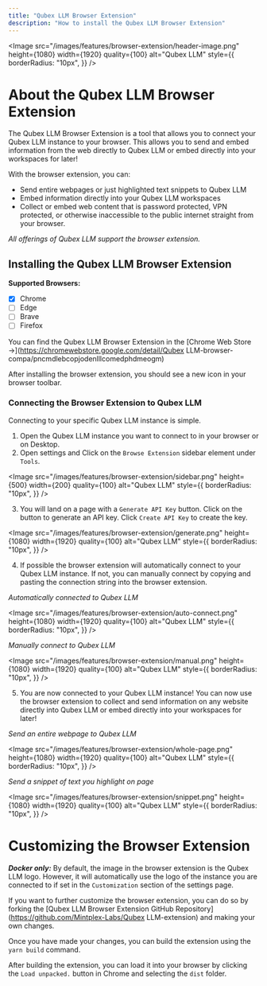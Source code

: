 ```yaml
---
title: "Qubex LLM Browser Extension"
description: "How to install the Qubex LLM Browser Extension"
---
```



<Image
  src="/images/features/browser-extension/header-image.png"
  height={1080}
  width={1920}
  quality={100}
  alt="Qubex LLM"
  style={{
    borderRadius: "10px",
  }}
/>

# About the Qubex LLM Browser Extension

The Qubex LLM Browser Extension is a tool that allows you to connect your Qubex LLM instance to your browser. This allows you to send and embed information from the web directly to Qubex LLM or embed directly into your workspaces for later!

With the browser extension, you can:

- Send entire webpages or just highlighted text snippets to Qubex LLM
- Embed information directly into your Qubex LLM workspaces
- Collect or embed web content that is password protected, VPN protected, or otherwise inaccessible to the public internet straight from your browser.

_All offerings of Qubex LLM support the browser extension._

## Installing the Qubex LLM Browser Extension

**Supported Browsers:**

- [x] Chrome
- [ ] Edge
- [ ] Brave
- [ ] Firefox

You can find the Qubex LLM Browser Extension in the [Chrome Web Store &rarr;](https://chromewebstore.google.com/detail/Qubex LLM-browser-compa/pncmdlebcopjodenlllcomedphdmeogm)

After installing the browser extension, you should see a new icon in your browser toolbar.

### Connecting the Browser Extension to Qubex LLM

Connecting to your specific Qubex LLM instance is simple.

1. Open the Qubex LLM instance you want to connect to in your browser or on Desktop.
2. Open settings and Click on the `Browse Extension` sidebar element under `Tools`.

<Image
  src="/images/features/browser-extension/sidebar.png"
  height={500}
  width={200}
  quality={100}
  alt="Qubex LLM"
  style={{
    borderRadius: "10px",
  }}
/>

3. You will land on a page with a `Generate API Key` button. Click on the button to generate an API key. Click `Create API Key` to create the key.

<Image
  src="/images/features/browser-extension/generate.png"
  height={1080}
  width={1920}
  quality={100}
  alt="Qubex LLM"
  style={{
    borderRadius: "10px",
  }}
/>

4. If possible the browser extension will automatically connect to your Qubex LLM instance. If not, you can manually connect by copying and pasting the connection string into the browser extension.

_Automatically connected to Qubex LLM_

<Image
  src="/images/features/browser-extension/auto-connect.png"
  height={1080}
  width={1920}
  quality={100}
  alt="Qubex LLM"
  style={{
    borderRadius: "10px",
  }}
/>

_Manually connect to Qubex LLM_

<Image
  src="/images/features/browser-extension/manual.png"
  height={1080}
  width={1920}
  quality={100}
  alt="Qubex LLM"
  style={{
    borderRadius: "10px",
  }}
/>

5. You are now connected to your Qubex LLM instance! You can now use the browser extension to collect and send information on any website directly into Qubex LLM or embed directly into your workspaces for later!

_Send an entire webpage to Qubex LLM_

<Image
  src="/images/features/browser-extension/whole-page.png"
  height={1080}
  width={1920}
  quality={100}
  alt="Qubex LLM"
  style={{
    borderRadius: "10px",
  }}
/>

_Send a snippet of text you highlight on page_

<Image
  src="/images/features/browser-extension/snippet.png"
  height={1080}
  width={1920}
  quality={100}
  alt="Qubex LLM"
  style={{
    borderRadius: "10px",
  }}
/>

# Customizing the Browser Extension

**_Docker only:_**
By default, the image in the browser extension is the Qubex LLM logo. However, it will automatically use the logo of the instance you are connected to if set in the `Customization` section of the settings page.

If you want to further customize the browser extension, you can do so by forking the [Qubex LLM Browser Extension GitHub Repository](https://github.com/Mintplex-Labs/Qubex LLM-extension) and making your own changes.

Once you have made your changes, you can build the extension using the `yarn build` command.

After building the extension, you can load it into your browser by clicking the `Load unpacked.` button in Chrome and selecting the `dist` folder.
